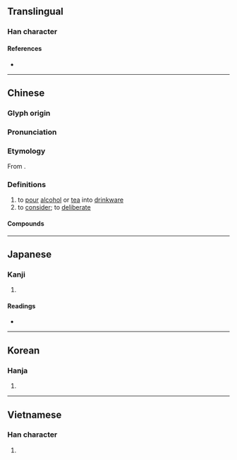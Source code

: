 {{character info/new}}
==Translingual==

===Han character===
{{Han char|rn=68|rad=斗|as=09|sn=13|four=44700|canj=TVYJ|ids=⿰甚斗}}

====References====
* {{Han ref|kx=0478.190|dkj=13517|dj=0837.070|hdz=32255.020|uh=659F|ud=26015|bh=B772|bd=46962}}

----

==Chinese==
{{zh-forms}}

===Glyph origin===
{{Han etym}}

===Pronunciation===
{{zh-pron
|m=zhēn
|c=zam1
|h=pfs=chṳ̂m
|mn=chim
|mc=y
|oc=y
|cat=v
}}

===Etymology===
From {{inh|zh|sit-pro|*l-(t/d)jam||to fill, flat}}.

===Definitions===
{{zh-hanzi}}

# to [[pour]] [[alcohol]] or [[tea]] into [[drinkware]]
# to [[consider]]; to [[deliberate]]

====Compounds====
{{zh-der|字斟句酌|斟愖|斟酌|斟酌損益|斟酒|斟量|淺斟低唱|淺斟低謳|淺斟低酌|滿斟|自斟自飲}}

----

==Japanese==

===Kanji===
{{ja-kanji|grade=|rs=斗09}}

# {{defn|lang=ja|sort=斗09}}

====Readings====
* {{ja-readings|on=[[しん]] (shin)|kun=[[くむ]] (kumu), [[くみかわす]] (kumikawasu)}}

----

==Korean==

===Hanja===
{{ko-hanja|hangeul=짐|eumhun=|rv=jim|mr=chim|y=cim}}

# {{defn|lang=ko|sort=斗09}}

----

==Vietnamese==

===Han character===
{{vi-readings|rs=斗09|hanviet=châm}}

# {{defn|lang=vi|sort=斗09}}